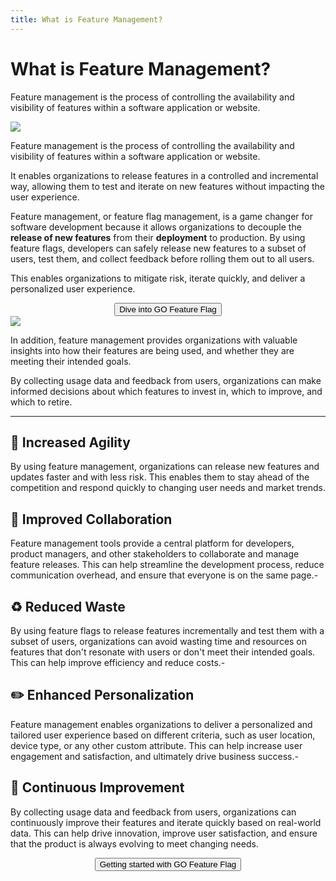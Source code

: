 ```yaml
---
title: What is Feature Management?
---
```



<h1 className={styles.title}>What is Feature Management?</h1>
<div className={styles.subtitle}>

  Feature management is the process of controlling the availability and visibility of features within a software application or website.

</div>
<img src={rollout} className={styles.roundImg}/>
<div className={styles.space3}></div>

Feature management is the process of controlling the availability and visibility of features within a software application or website.

It enables organizations to release features in a controlled and incremental way, allowing them to test and iterate on new features without impacting the user experience.

Feature management, or feature flag management, is a game changer for software development because it allows organizations to decouple the **release of new features** from their **deployment** to production.
By using feature flags, developers can safely release new features to a subset of users, test them, and collect feedback before rolling them out to all users.

This enables organizations to mitigate risk, iterate quickly, and deliver a personalized user experience.

<center>
  <Link to="/docs/" className={"cursor cursor-pointer"}>
    <button
      type="button"
      className="cursor-pointer text-white bg-gradient-to-br from-purple-600 to-blue-500 hover:bg-gradient-to-bl focus:ring-4 focus:outline-none focus:ring-blue-300 dark:focus:ring-blue-800 font-medium rounded-lg text-sm px-5 py-2.5 text-center me-2 mb-2"><i className="fa-solid fa-screwdriver-wrench"></i> Dive into GO Feature Flag</button>
  </Link>
</center>

<div className={styles.space5}></div>
<img src={target} className={styles.roundImg}/>
<div className={styles.space3}></div>

In addition, feature management provides organizations with valuable insights into how their features are being used, and whether they are meeting their intended goals.

By collecting usage data and feedback from users, organizations can make informed decisions about which features to invest in, which to improve, and which to retire.

---

## 🤸 Increased Agility
By using feature management, organizations can release new features and updates faster and with less risk. This enables them to stay ahead of the competition and respond quickly to changing user needs and market trends.

<div className={styles.space1}></div>

## 👊 Improved Collaboration
Feature management tools provide a central platform for developers, product managers, and other stakeholders to collaborate and manage feature releases. This can help streamline the development process, reduce communication overhead, and ensure that everyone is on the same page.-

<div className={styles.space1}></div>

## ♻️ Reduced Waste
By using feature flags to release features incrementally and test them with a subset of users, organizations can avoid wasting time and resources on features that don't resonate with users or don't meet their intended goals. This can help improve efficiency and reduce costs.-

<div className={styles.space1}></div>

## ✏️ Enhanced Personalization
Feature management enables organizations to deliver a personalized and tailored user experience based on different criteria, such as user location, device type, or any other custom attribute. This can help increase user engagement and satisfaction, and ultimately drive business success.-

<div className={styles.space1}></div>

## 🔄 Continuous Improvement
By collecting usage data and feedback from users, organizations can continuously improve their features and iterate quickly based on real-world data. This can help drive innovation, improve user satisfaction, and ensure that the product is always evolving to meet changing needs.

<div className={styles.space5}></div>
<center>
  <Link to={'/docs'} >
    <button type="button" class="text-white bg-[#24292F] hover:bg-[#24292F]/90 focus:ring-4 focus:outline-none focus:ring-[#24292F]/50 font-medium rounded-lg text-sm px-5 py-2.5 text-center inline-flex items-center dark:focus:ring-gray-500 dark:hover:bg-[#050708]/30 me-2 mb-2"><i class="fa-solid fa-toggle-off mr-4"></i> Getting started with GO Feature Flag</button>
  </Link>
</center>